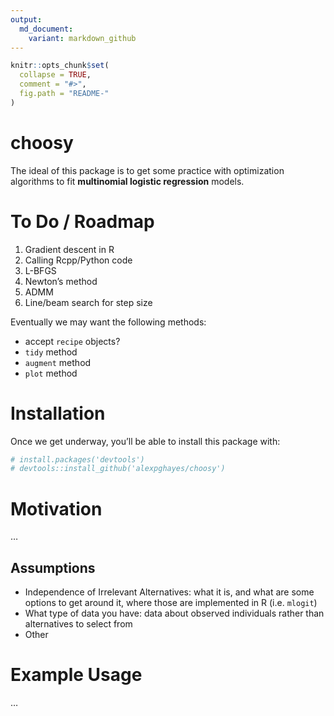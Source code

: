 ```yaml
---
output:
  md_document:
    variant: markdown_github
---
```


<!-- README.md is generated from README.Rmd. Please edit that file -->

```r
knitr::opts_chunk$set(
  collapse = TRUE,
  comment = "#>",
  fig.path = "README-"
)
```

# choosy

The ideal of this package is to get some practice with optimization algorithms to fit **multinomial logistic regression** models.

# To Do / Roadmap

1. Gradient descent in R
1. Calling Rcpp/Python code
1. L-BFGS
1. Newton's method
1. ADMM
1. Line/beam search for step size

Eventually we may want the following methods:

* accept `recipe` objects?
* `tidy` method
* `augment` method
* `plot` method

# Installation

Once we get underway, you'll be able to install this package with:

```r
# install.packages('devtools')
# devtools::install_github('alexpghayes/choosy')
```

# Motivation

...

## Assumptions

* Independence of Irrelevant Alternatives: what it is, and what are some options to get around it, where those are implemented in R (i.e. `mlogit`)
* What type of data you have: data about observed individuals rather than alternatives to select from
* Other

# Example Usage

...
